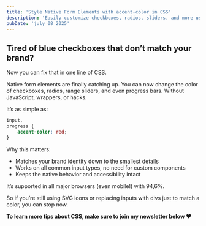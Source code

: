 ```yaml
---
title: 'Style Native Form Elements with accent-color in CSS'
description: 'Easily customize checkboxes, radios, sliders, and more using accent-color—no wrappers, no JavaScript, fully accessible.'
pubDate: 'july 08 2025'
---
```



<Picture
	src="/short/07-2025/native-inputs-color.gif"
	alt="Styled native checkboxes and inputs using CSS accent-color to match brand identity without extra code"
	width="400"
	height="600"
	style="margin: 2em auto 1em auto; display: block; border: 4px solid var(--border)"
/>

## Tired of blue checkboxes that don’t match your brand?

Now you can fix that in one line of CSS.

Native form elements are finally catching up.
You can now change the color of checkboxes, radios, range sliders, and even progress bars.
Without JavaScript, wrappers, or hacks.

It’s as simple as:

```css
input,
progress {
	accent-color: red;
}
```

Why this matters:

- Matches your brand identity down to the smallest details
- Works on all common input types, no need for custom components
- Keeps the native behavior and accessibility intact

It’s supported in all major browsers (even mobile!) with 94,6%.

So if you’re still using SVG icons or replacing inputs with divs just to match a color, you can stop now.

**To learn more tips about CSS, make sure to join my newsletter below ❤️**
